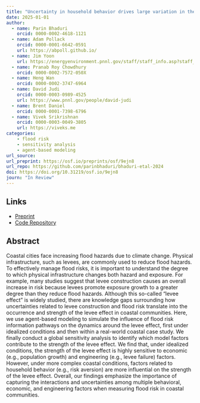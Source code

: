 ```yaml
---
title: "Uncertainty in household behavior drives large variation in the size of the levee effect"
date: 2025-01-01
author: 
  - name: Parin Bhaduri
    orcid: 0000-0002-4618-1121
  - name: Adam Pollack
    orcid: 0000-0001-6642-0591
    url: https://abpoll.github.io/
  - name: Jim Yoon
    url: https://energyenvironment.pnnl.gov/staff/staff_info.asp?staff_num=3295
  - name: Pranab Roy Chowdhury
    orcid: 0000-0002-7572-050X
  - name: Heng Wan
    orcid: 0000-0002-3747-6964
  - name: David Judi
    orcid: 0000-0003-0989-4525
    url: https://www.pnnl.gov/people/david-judi
  - name: Brent Daniel
    orcid: 0000-0001-7398-6796
  - name: Vivek Srikrishnan
    orcid: 0000-0003-0049-3805
    url: https://viveks.me
categories:
    - flood risk
    - sensitivity analysis
    - agent-based modeling
url_source: 
url_preprint: https://osf.io/preprints/osf/9ejn8
url_repo: https://github.com/parinbhaduri/bhaduri-etal-2024
doi: https://doi.org/10.31219/osf.io/9ejn8
journ: "In Review"
---
```


## Links

* [Preprint](https://osf.io/preprints/osf/9ejn8)
* [Code Repository](https://github.com/parinbhaduri/bhaduri-etal-2024)

## Abstract

Coastal cities face increasing flood hazards due to climate change. Physical infrastructure, such as levees, are commonly used to reduce flood hazards. To effectively manage flood risks, it is important to understand the degree to which physical infrastructure changes both hazard and exposure. For example, many studies suggest that levee construction causes an overall increase in risk because levees promote exposure growth to a greater degree than they reduce flood hazards. Although this so-called “levee effect” is widely studied, there are knowledge gaps surrounding how uncertainties related to levee construction and flood risk translate into the occurrence and strength of the levee effect in coastal communities. Here, we use agent-based modeling to simulate the influence of flood risk information pathways on the dynamics around the levee effect, first under idealized conditions and then within a real-world coastal case study. We finally conduct a global sensitivity analysis to identify which model factors contribute to the strength of the levee effect. We find that, under idealized conditions, the strength of the levee effect is highly sensitive to economic (e.g., population growth) and engineering (e.g., levee failure) factors. However, under more complex coastal conditions, factors related to household behavior (e.g., risk aversion) are more influential on the strength of the levee effect. Overall, our findings emphasize the importance of capturing the interactions and uncertainties among multiple behavioral, economic, and engineering factors when measuring flood risk in coastal communities.